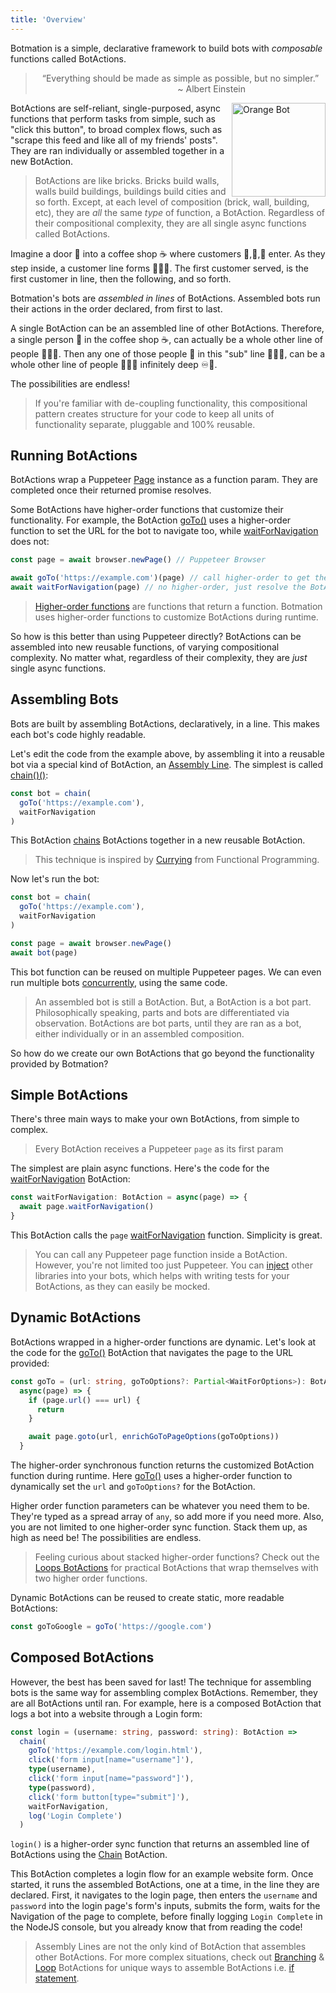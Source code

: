 ```yaml
---
title: 'Overview'
---
```


Botmation is a simple, declarative framework to build bots with *composable* functions called BotActions.

<blockquote>
    <p style="text-align:center">
        “Everything should be made as simple as possible, but no simpler.”
        <br />
        <span style="text-align:right;padding-right:8rem;display:block;">~ Albert Einstein</span>
    </p>
</blockquote>

<img src="/orange_bot.png" alt="Orange Bot" align="right" width="150px" />

BotActions are self-reliant, single-purposed, async functions that perform tasks from simple, such as "click this button", to broad complex flows, such as "scrape this feed and like all of my friends' posts". They are ran individually or assembled together in a new BotAction.

> BotActions are like bricks. Bricks build walls, walls build buildings, buildings build cities and so forth. Except, at each level of composition (brick, wall, building, etc), they are *all* the same *type* of function, a BotAction. Regardless of their compositional complexity, they are all single async functions called BotActions.

Imagine a door 🚪 into a coffee shop ☕ where customers 🧍,🧍,🧍 enter. As they step inside, a customer line forms 🧍🧍🧍. The first customer served, is the first customer in line, then the following, and so forth.

Botmation's bots are *assembled in lines* of BotActions. Assembled bots run their actions in the order declared, from first to last.

A single BotAction can be an assembled line of other BotActions. Therefore, a single person 🧍 in the coffee shop ☕, can actually be a whole other line of people 🧍🧍🧍. Then any one of those people 🧍 in this "sub" line 🧍🧍🧍, can be a whole other line of people 🧍🧍🧍 infinitely deep ♾️🐇.

The possibilities are endless!

> If you're familiar with de-coupling functionality, this compositional pattern creates structure for your code to keep all units of functionality separate, pluggable and 100% reusable.

## Running BotActions

BotActions wrap a Puppeteer [Page](https://pptr.dev/#?product=Puppeteer&show=api-class-page) instance as a function param. They are completed once their returned promise resolves.

Some BotActions have higher-order functions that customize their functionality. For example, the BotAction [goTo()](/api/navigation/#go-to) uses a higher-order function to set the URL for the bot to navigate too, while [waitForNavigation](/api/navigation/#wait-for-navigation) does not:
```typescript
const page = await browser.newPage() // Puppeteer Browser

await goTo('https://example.com')(page) // call higher-order to get the BotAction
await waitForNavigation(page) // no higher-order, just resolve the BotAction
```

> [Higher-order functions](https://en.wikipedia.org/wiki/Higher-order_function) are functions that return a function. Botmation uses higher-order functions to customize BotActions during runtime.

So how is this better than using Puppeteer directly? BotActions can be assembled into new reusable functions, of varying compositional complexity. No matter what, regardless of their complexity, they are *just* single async functions.

## Assembling Bots

Bots are built by assembling BotActions, declaratively, in a line. This makes each bot's code highly readable.

Let's edit the code from the example above, by assembling it into a reusable bot via a special kind of BotAction, an [Assembly Line](/api/assembly-lines). The simplest is called [chain()()](/api/assembly-lines#chain):

```typescript
const bot = chain(
  goTo('https://example.com'),
  waitForNavigation
)
```

This BotAction [chains](/api/assembly-lines#chain) BotActions together in a new reusable BotAction.

> This technique is inspired by [Currying](https://en.wikipedia.org/wiki/Currying) from Functional Programming.

Now let's run the bot:
```typescript
const bot = chain(
  goTo('https://example.com'),
  waitForNavigation
)

const page = await browser.newPage()
await bot(page)
```

This bot function can be reused on multiple Puppeteer pages. We can even run multiple bots [concurrently](/topic/concurrency), using the same code.

> An assembled bot is still a BotAction. But, a BotAction is a bot part. Philosophically speaking, parts and bots are differentiated via observation. BotActions are bot parts, until they are ran as a bot, either individually or in an assembled composition.

So how do we create our own BotActions that go beyond the functionality provided by Botmation?

## Simple BotActions

There's three main ways to make your own BotActions, from simple to complex.

> Every BotAction receives a Puppeteer `page` as its first param

The simplest are plain async functions. Here's the code for the [waitForNavigation](/api/navigation/#wait-for-navigation) BotAction:

```typescript
const waitForNavigation: BotAction = async(page) => {
  await page.waitForNavigation()
}
```

This BotAction calls the `page` [waitForNavigation](https://pptr.dev/#?product=Puppeteer&show=api-pagewaitfornavigationoptions) function. Simplicity is great.

> You can call any Puppeteer page function inside a BotAction. However, you're not limited too just Puppeteer. You can [inject](/topic/injects) other libraries into your bots, which helps with writing tests for your BotActions, as they can easily be mocked.

## Dynamic BotActions

BotActions wrapped in a higher-order functions are dynamic. Let's look at the code for the [goTo()](/api/navigation/#go-to) BotAction that navigates the page to the URL provided:

```typescript
const goTo = (url: string, goToOptions?: Partial<WaitForOptions>): BotAction =>
  async(page) => {
    if (page.url() === url) {
      return
    }

    await page.goto(url, enrichGoToPageOptions(goToOptions))
  }
```

The higher-order synchronous function returns the customized BotAction function during runtime. Here [goTo()](/api/navigation/#go-to) uses a higher-order function to dynamically set the `url` and `goToOptions?` for the BotAction.

Higher order function parameters can be whatever you need them to be. They're typed as a spread array of `any`, so add more if you need more. Also, you are not limited to one higher-order sync function. Stack them up, as high as need be! The possibilities are endless.

> Feeling curious about stacked higher-order functions? Check out the [Loops BotActions](/api/loops) for practical BotActions that wrap themselves with two higher order functions.

Dynamic BotActions can be reused to create static, more readable BotActions:
```typescript
const goToGoogle = goTo('https://google.com')
```

## Composed BotActions

However, the best has been saved for last! The technique for assembling bots is the same way for assembling complex BotActions. Remember, they are all BotActions until ran. For example, here is a composed BotAction that logs a bot into a website through a Login form:

```typescript
const login = (username: string, password: string): BotAction =>
  chain(
    goTo('https://example.com/login.html'),
    click('form input[name="username"]'),
    type(username),
    click('form input[name="password"]'),
    type(password),
    click('form button[type="submit"]'),
    waitForNavigation,
    log('Login Complete')
  )
```

`login()` is a higher-order sync function that returns an assembled line of BotActions using the [Chain](/api/assembly-lines#chain) BotAction.

This BotAction completes a login flow for an example website form. Once started, it runs the assembled BotActions, one at a time, in the line they are declared. First, it navigates to the login page, then enters the `username` and `password` into the login page's form's inputs, submits the form, waits for the Navigation of the page to complete, before finally logging `Login Complete` in the NodeJS console, but you already know that from reading the code!

> Assembly Lines are not the only kind of BotAction that assembles other BotActions. For more complex situations, check out [Branching](/api/branching) & [Loop](/api/loops) BotActions for unique ways to assemble BotActions i.e. [if statement](/api/branching#given-that).

